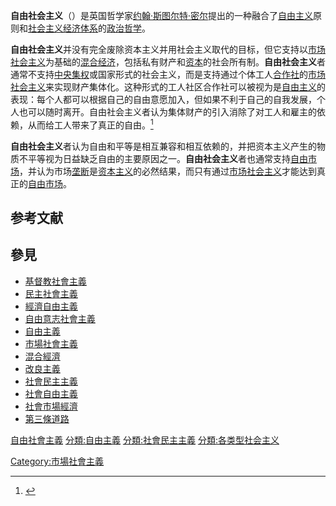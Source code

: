 {{Distinguish|社会自由主义}}
{{Social democracy}}
'''自由社会主义'''（{{Lang-en|Liberal socialism}}）是英国哲学家[[约翰·斯图尔特·密尔|约翰·斯图尔特·密尔]]提出的一种融合了[[自由主义|自由主义]]原则和[[社会主义|社会主义]][[经济体系|经济体系]]的[[政治哲学|政治哲学]]。

'''自由社会主义'''并没有完全废除资本主义并用社会主义取代的目标，但它支持以[[市场社会主义|市场社会主义]]为基础的[[混合经济|混合经济]]，包括私有财产和[[资本|资本]]的社会所有制。'''自由社会主义'''者通常不支持[[中央集权|中央集权]]或国家形式的社会主义，而是支持通过个体工人[[合作社|合作社]]的[[市场社会主义|市场社会主义]]来实现财产集体化。这种形式的工人社区合作社可以被视为是[[自由主义|自由主义]]的表现：每个人都可以根据自己的自由意愿加入，但如果不利于自己的自我发展，个人也可以随时离开。自由社会主义者认为集体财产的引入消除了对工人和雇主的依赖，从而给工人带来了真正的自由。<ref>{{cite news |author1=Florian Maiwald |title=Was John Stuart Mill a liberal individualist or a socialist? |url=https://www.abc.net.au/religion/john-stuart-mill-a-liberal-individualist-or-a-socialist/13522006 |accessdate=2021-09-17 |work=Australian Broadcasting Corporation |date=1 Sep 2021}}</ref>

'''自由社会主义'''者认为自由和平等是相互兼容和相互依赖的，并把资本主义产生的物质不平等视为日益缺乏自由的主要原因之一。'''自由社会主义'''者也通常支持[[自由市场|自由市场]]，并认为市场[[垄断|垄断]]是[[资本主义|资本主义]]的必然结果，而只有通过[[市场社会主义|市场社会主义]]才能达到真正的[[自由市场|自由市场]]。

== 参考文献 ==
{{reflist}}

== 參見 ==
{{Portal|社会主义|政治}}
* [[基督教社會主義|基督教社會主義]]
* [[民主社會主義|民主社會主義]]
* [[經濟自由主義|經濟自由主義]]
* [[自由意志社會主義|自由意志社會主義]]
* [[自由主義|自由主義]]
* [[市場社會主義|市場社會主義]]
* [[混合經濟|混合經濟]]
* [[改良主義|改良主義]]
* [[社會民主主義|社會民主主義]]
* [[社會自由主義|社會自由主義]]
* [[社會市場經濟|社會市場經濟]]
* [[第三條道路|第三條道路]]

[[分類:自由社會主義|]]
[[分類:自由主義|分類:自由主義]]
[[分類:社會民主主義|分類:社會民主主義]]
[[分類:各类型社会主义|分類:各类型社会主义]]
[[Category:市場社會主義|Category:市場社會主義]]